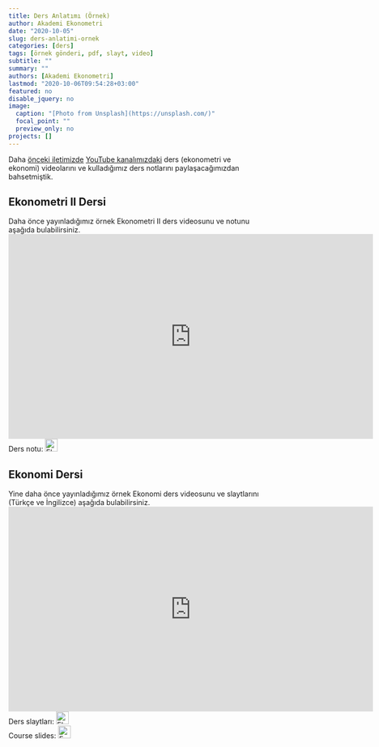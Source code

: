 ```yaml
---
title: Ders Anlatımı (Örnek)
author: Akademi Ekonometri
date: "2020-10-05"
slug: ders-anlatimi-ornek
categories: [ders]
tags: [örnek gönderi, pdf, slayt, video]
subtitle: ""
summary: ""
authors: [Akademi Ekonometri]
lastmod: "2020-10-06T09:54:28+03:00"
featured: no
disable_jquery: no
image:
  caption: "[Photo from Unsplash](https://unsplash.com/)"
  focal_point: ""
  preview_only: no
projects: []
---
```


Daha [önceki iletimizde](/post/yakinda-yayindayiz/) [YouTube kanalımızdaki](https://www.youtube.com/c/AkademiEkonometri) ders (ekonometri ve ekonomi) videolarını ve kulladığımız ders notlarını paylaşacağımızdan bahsetmiştik.  

## Ekonometri II Dersi
Daha önce yayınladığımız örnek Ekonometri II ders videosunu ve notunu aşağıda bulabilirsiniz.  
<iframe width="720" height="405" src="https://www.youtube.com/embed/F42-FX-cwf4" frameborder="0" allow="accelerometer; autoplay; encrypted-media; gyroscope; picture-in-picture" allowfullscreen></iframe>  
Ders notu: [![](/repo/images/pdf-icon.png "Ekonometri II - Hafta 2 (Kara).pdf"){width=25px height=25px}](/repo/example/Ekonometri II - Hafta 2 (Kara).pdf)

## Ekonomi Dersi
Yine daha önce yayınladığımız örnek Ekonomi ders videosunu ve slaytlarını (Türkçe ve İngilizce) aşağıda bulabilirsiniz.  
<iframe width="720" height="405" src="https://www.youtube.com/embed/tHFcUR5oW-Q" frameborder="0" allow="accelerometer; autoplay; encrypted-media; gyroscope; picture-in-picture" allowfullscreen></iframe>  
Ders slaytları: [![](/repo/images/ppt-icon.png "Ekonomi - Hafta 5 (Kara).pptx"){width=25px height=25px}](Ekonomi - Hafta 5 (Kara).pptx)  
Course slides: [![](/repo/images/ppt-icon.png "Economics - Week 5 (Kara).pptx"){width=25px height=25px}](Economics - Week 5 (Kara).pptx)
